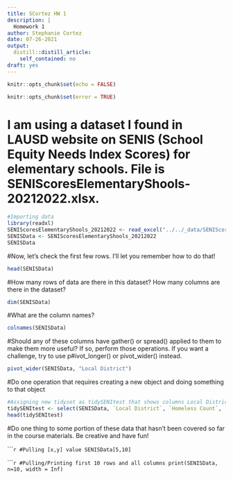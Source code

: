 ```yaml
---
title: SCortez HW 1
description: |
  Homework 1
author: Stephanie Cortez
date: 07-26-2021
output:
  distill::distill_article:
    self_contained: no
draft: yes
---
```


```r
knitr::opts_chunk$set(echo = FALSE)
```
```r
knitr::opts_chunk$set(error = TRUE)
```

# I am using a dataset I found in LAUSD website on SENIS (School Equity Needs Index Scores) for elementary schools. File is SENIScoresElementaryShools-20212022.xlsx.
```r
#Importing data
library(readxl)
SENIScoresElementaryShools_20212022 <- read_excel("../../_data/SENIScoresElementaryShools-20212022.xlsx")
SENISData <- SENIScoresElementaryShools_20212022
SENISData
```

#Now, let's check the first few rows. I'll let you remember how to do that!
```r
head(SENISData)
```
#How many rows of data are there in this dataset? How many columns are there in the dataset?
```r
dim(SENISData)
```
#What are the column names?
```r
colnames(SENISData)
```

#Should any of these columns have gather() or spread() applied to them to make them more useful? If so, perform those operations. If you want a challenge, try to use
p#ivot_longer() or pivot_wider() instead.
```r
pivot_wider(SENISData, "Local District")
```
#Do one operation that requires creating a new object and doing something to that object
```r
#Assigning new tidyset as tidySENItest that shows columns Local District, Homeless Count and Foster Count from SENISData
tidySENItest <- select(SENISData, `Local District`, `Homeless Count`, `Foster Count`)
head(tidySENItest)
```
#Do one thing to some portion of these data that hasn't been covered so far in the course materials. Be creative and have fun!

``````r
#Pulling [x,y] value
SENISData[5,10]
```

``````r
#Pulling/Printing first 10 rows and all columns
print(SENISData, n=10, width = Inf)
```


